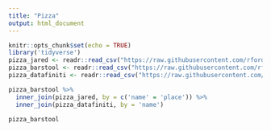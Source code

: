 ```yaml
---
title: "Pizza"
output: html_document
---
```


```r
knitr::opts_chunk$set(echo = TRUE)
library('tidyverse')
pizza_jared <- readr::read_csv("https://raw.githubusercontent.com/rfordatascience/tidytuesday/master/data/2019/2019-10-01/pizza_jared.csv")
pizza_barstool <- readr::read_csv("https://raw.githubusercontent.com/rfordatascience/tidytuesday/master/data/2019/2019-10-01/pizza_barstool.csv")
pizza_datafiniti <- readr::read_csv("https://raw.githubusercontent.com/rfordatascience/tidytuesday/master/data/2019/2019-10-01/pizza_datafiniti.csv")
```

```r
pizza_barstool %>%
  inner_join(pizza_jared, by = c('name' = 'place')) %>%
  inner_join(pizza_datafiniti, by = 'name')
```

```r
pizza_barstool
```

